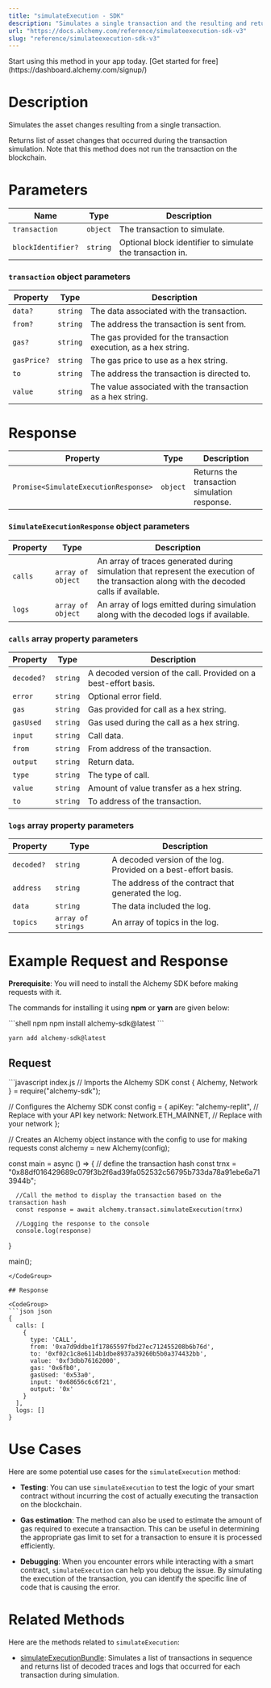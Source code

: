 ```yaml
---
title: "simulateExecution - SDK"
description: "Simulates a single transaction and the resulting and returns list of decoded traces and logs that occurred during the transaction simulation."
url: "https://docs.alchemy.com/reference/simulateexecution-sdk-v3"
slug: "reference/simulateexecution-sdk-v3"
---
```


<Tip title="Don’t have an API key?" icon="star">
  Start using this method in your app today. [Get started for free](https://dashboard.alchemy.com/signup/)
</Tip>

# Description

Simulates the asset changes resulting from a single transaction.

Returns list of asset changes that occurred during the transaction simulation. Note that this method does not run the transaction on the blockchain.

# Parameters

| Name               | Type     | Description                                               |
| ------------------ | -------- | --------------------------------------------------------- |
| `transaction`      | `object` | The transaction to simulate.                              |
| `blockIdentifier?` | `string` | Optional block identifier to simulate the transaction in. |

### `transaction` object parameters

| Property    | Type     | Description                                                      |
| ----------- | -------- | ---------------------------------------------------------------- |
| `data?`     | `string` | The data associated with the transaction.                        |
| `from?`     | `string` | The address the transaction is sent from.                        |
| `gas?`      | `string` | The gas provided for the transaction execution, as a hex string. |
| `gasPrice?` | `string` | The gas price to use as a hex string.                            |
| `to`        | `string` | The address the transaction is directed to.                      |
| `value`     | `string` | The value associated with the transaction as a hex string.       |

# Response

| Property                             | Type     | Description                                  |
| ------------------------------------ | -------- | -------------------------------------------- |
| `Promise<SimulateExecutionResponse>` | `object` | Returns the transaction simulation response. |

### `SimulateExecutionResponse` object parameters

| Property | Type              | Description                                                                                                                               |
| -------- | ----------------- | ----------------------------------------------------------------------------------------------------------------------------------------- |
| `calls`  | `array of object` | An array of traces generated during simulation that represent the execution of the transaction along with the decoded calls if available. |
| `logs`   | `array of object` | An array of logs emitted during simulation along with the decoded logs if available.                                                      |

### `calls` array property parameters

| Property   | Type     | Description                                                     |
| ---------- | -------- | --------------------------------------------------------------- |
| `decoded?` | `string` | A decoded version of the call. Provided on a best-effort basis. |
| `error`    | `string` | Optional error field.                                           |
| `gas`      | `string` | Gas provided for call as a hex string.                          |
| `gasUsed`  | `string` | Gas used during the call as a hex string.                       |
| `input`    | `string` | Call data.                                                      |
| `from`     | `string` | From address of the transaction.                                |
| `output`   | `string` | Return data.                                                    |
| `type`     | `string` | The type of call.                                               |
| `value`    | `string` | Amount of value transfer as a hex string.                       |
| `to`       | `string` | To address of the transaction.                                  |

### `logs` array property parameters

| Property   | Type               | Description                                                    |
| ---------- | ------------------ | -------------------------------------------------------------- |
| `decoded?` | `string`           | A decoded version of the log. Provided on a best-effort basis. |
| `address`  | `string`           | The address of the contract that generated the log.            |
| `data`     | `string`           | The data included the log.                                     |
| `topics`   | `array of strings` | An array of topics in the log.                                 |

# Example Request and Response

**Prerequisite**: You will need to install the Alchemy SDK before making requests with it.

The commands for installing it using **npm** or **yarn** are given below:

<CodeGroup>
  ```shell npm
  npm install alchemy-sdk@latest
  ```

  ```shell yarn
  yarn add alchemy-sdk@latest
  ```
</CodeGroup>

## Request

<CodeGroup>
  ```javascript index.js
  // Imports the Alchemy SDK
  const { Alchemy, Network } = require("alchemy-sdk");

  // Configures the Alchemy SDK
  const config = {
      apiKey: "alchemy-replit", // Replace with your API key
      network: Network.ETH_MAINNET, // Replace with your network
  };

  // Creates an Alchemy object instance with the config to use for making requests
  const alchemy = new Alchemy(config);

  const main = async () => {
      // define the transaction hash
      const trnx = "0x88df016429689c079f3b2f6ad39fa052532c56795b733da78a91ebe6a713944b";

      //Call the method to display the transaction based on the transaction hash
      const response = await alchemy.transact.simulateExecution(trnx)

      //Logging the response to the console
      console.log(response)
  }

  main();
  ```
</CodeGroup>

## Response

<CodeGroup>
  ```json json
  {
    calls: [
      {
        type: 'CALL',
        from: '0xa7d9ddbe1f17865597fbd27ec712455208b6b76d',
        to: '0xf02c1c8e6114b1dbe8937a39260b5b0a374432bb',
        value: '0xf3dbb76162000',
        gas: '0x6fb0',
        gasUsed: '0x53a0',
        input: '0x68656c6c6f21',
        output: '0x'
      }
    ],
    logs: []
  }
  ```
</CodeGroup>

# Use Cases

Here are some potential use cases for the `simulateExecution` method:

* **Testing**: You can use `simulateExecution` to test the logic of your smart contract without incurring the cost of actually executing the transaction on the blockchain.

* **Gas estimation**: The method can also be used to estimate the amount of gas required to execute a transaction. This can be useful in determining the appropriate gas limit to set for a transaction to ensure it is processed efficiently.

* **Debugging**: When you encounter errors while interacting with a smart contract, `simulateExecution` can help you debug the issue. By simulating the execution of the transaction, you can identify the specific line of code that is causing the error.

# Related Methods

Here are the methods related to `simulateExecution`:

* [simulateExecutionBundle](/reference/simulateExecutionBundle-sdk): Simulates a list of transactions in sequence and returns list of decoded traces and logs that occurred for each transaction during simulation.
